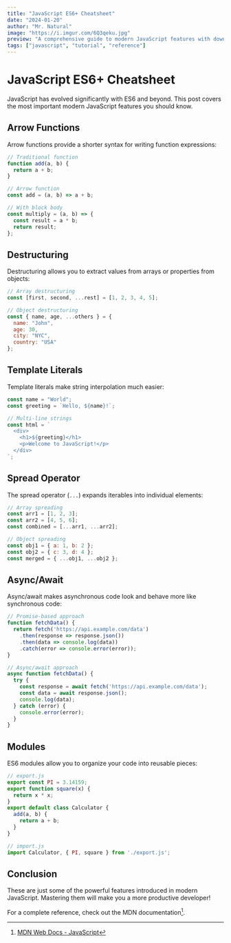 ```yaml
---
title: "JavaScript ES6+ Cheatsheet"
date: "2024-01-20"
author: "Mr. Natural"
image: "https://i.imgur.com/6Q3qeku.jpg"
preview: "A comprehensive guide to modern JavaScript features with downloadable cheatsheet."
tags: ["javascript", "tutorial", "reference"]
---
```


# JavaScript ES6+ Cheatsheet

JavaScript has evolved significantly with ES6 and beyond. This post covers the most important modern JavaScript features you should know.

## Arrow Functions

Arrow functions provide a shorter syntax for writing function expressions:

```javascript
// Traditional function
function add(a, b) {
  return a + b;
}

// Arrow function
const add = (a, b) => a + b;

// With block body
const multiply = (a, b) => {
  const result = a * b;
  return result;
};
```

## Destructuring

Destructuring allows you to extract values from arrays or properties from objects:

```javascript
// Array destructuring
const [first, second, ...rest] = [1, 2, 3, 4, 5];

// Object destructuring
const { name, age, ...others } = {
  name: "John",
  age: 30,
  city: "NYC",
  country: "USA"
};
```

## Template Literals

Template literals make string interpolation much easier:

```javascript
const name = "World";
const greeting = `Hello, ${name}!`;

// Multi-line strings
const html = `
  <div>
    <h1>${greeting}</h1>
    <p>Welcome to JavaScript!</p>
  </div>
`;
```

## Spread Operator

The spread operator (`...`) expands iterables into individual elements:

```javascript
// Array spreading
const arr1 = [1, 2, 3];
const arr2 = [4, 5, 6];
const combined = [...arr1, ...arr2];

// Object spreading
const obj1 = { a: 1, b: 2 };
const obj2 = { c: 3, d: 4 };
const merged = { ...obj1, ...obj2 };
```

## Async/Await

Async/await makes asynchronous code look and behave more like synchronous code:

```javascript
// Promise-based approach
function fetchData() {
  return fetch('https://api.example.com/data')
    .then(response => response.json())
    .then(data => console.log(data))
    .catch(error => console.error(error));
}

// Async/await approach
async function fetchData() {
  try {
    const response = await fetch('https://api.example.com/data');
    const data = await response.json();
    console.log(data);
  } catch (error) {
    console.error(error);
  }
}
```

## Modules

ES6 modules allow you to organize your code into reusable pieces:

```javascript
// export.js
export const PI = 3.14159;
export function square(x) {
  return x * x;
}
export default class Calculator {
  add(a, b) {
    return a + b;
  }
}

// import.js
import Calculator, { PI, square } from './export.js';
```

## Conclusion

These are just some of the powerful features introduced in modern JavaScript. Mastering them will make you a more productive developer!

For a complete reference, check out the MDN documentation[^1].

[^1]: [MDN Web Docs - JavaScript](https://developer.mozilla.org/en-US/docs/Web/JavaScript)
